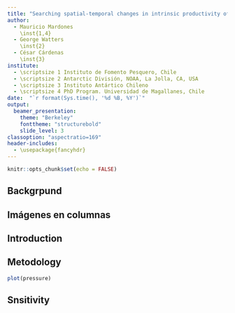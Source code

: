 ```yaml
---
title: "Searching spatial-temporal changes in intrinsic productivity of Antarctic Krill (Euphausia superba) in a fishery management context"
author:
  - Mauricio Mardones
    \inst{1,4}
  - George Watters
    \inst{2}
  - César Cárdenas
    \inst{3}
institute:
  - \scriptsize 1 Instituto de Fomento Pesquero, Chile
  - \scriptsize 2 Antarctic División, NOAA, La Jolla, CA, USA
  - \scriptsize 3 Instituto Antártico Chileno 
  - \scriptsize 4 PhD Program. Universidad de Magallanes, Chile
date:  "`r format(Sys.time(), '%d %B, %Y')`"
output: 
  beamer_presentation:
    theme: "Berkeley"
    fonttheme: "structurebold"
    slide_level: 3
classoption: "aspectratio=169"
header-includes:
  - \usepackage{fancyhdr}
---
```


```r
knitr::opts_chunk$set(echo = FALSE)
```

## Backgrpund



## Imágenes en columnas

\begin{columns}

\column{0.5\textwidth}
```r
knitr::include_graphics('tallastrata.png')
```

\column{0.3\textwidth}

\scriptsize Sizes compositions from SISO program monitoring krill fishery by strata (BS=Brainsfield Strait, EI= Elephant Island, Extra= Extra, JOIN= Joinville Island, SSWI= South West). Red line represent recruit size


\end{columns}


## Introduction

\begin{columns}

\column{0.5\textwidth}
```r
knitr::include_graphics('Strata2.png')
```

\column{0.3\textwidth}

- \scriptsize Research area

\quad

- \scriptsize Subarea 48.1 and management strata considered in the spatio-temporal analysis of intrinsic productivity of Krill (BS=Brainsfield Strait, EI= Elephant Island, Extra= Extra, JOIN= Joinville Island, SSWI= South West)



\end{columns}

## Metodology

```r
plot(pressure)
```


## Snsitivity
